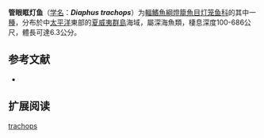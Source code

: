 {{Speciesbox
| name = 管眼眶灯鱼
| status = NE
| status_system = IUCN3.1
| image = 
| genus = Diaphus
| species = trachops
| authority = [[Wisner|Wisner]], 1974
| synonyms = 
}}

'''管眼眶灯鱼'''（[[学名|学名]]：'''''Diaphus trachops'''''）为[[輻鰭魚綱|輻鰭魚綱]][[燈籠魚目|燈籠魚目]][[灯笼鱼科|灯笼鱼科]]的其中一[[種|種]]，分布於中[[太平洋|太平洋]]東部的[[夏威夷群島|夏威夷群島]]海域，屬深海魚類，棲息深度100-686公尺，體長可達6.3公分。

== 参考文献 ==
{{refbegin}}
*{{FishBase_species|genus=Diaphus|species=trachops|year=2012|month=1}}
{{refend}}

==扩展阅读==
{{refbegin}}
{{Wikispecies-inline|Diaphus trachops|管眼眶灯鱼}}
{{refend}}
{{Taxonbar|from=Q2402018}}

[[Category:眶灯鱼属|trachops]]


{{灯笼鱼目小作品}}